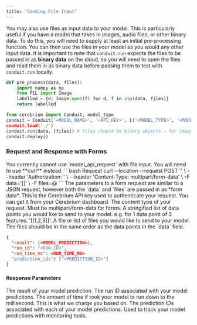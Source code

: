 ```yaml
---
title: "Sending File Input"
---
```


You may also use files as input data to your model.
This is particularly useful if you have a model that takes in images, audio files, or other binary data.
To do this, you will need to supply at least an initial pre-processing function.
You can then use the files in your model as you would any other input data.
It is important to note that `conduit.run` expects the files to be passed in as **binary data** on the cloud, so you will need to open the files and read them in as binary data before passing them to test with `conduit.run` locally.

```python
def pre_process(data, files):
    import numpy as np
    from PIL import Image
    labelled = {d: Image.open(f) for d, f in zip(data, files)}
    return labelled

from cerebrium import Conduit, model_type
conduit = Conduit('<MODEL_NAME>', '<API_KEY>', [('<MODEL_TYPE>', '<MODEL_FILE>', {"pre": pre_process"})])
conduit.load('./')
conduit.run(data, [files]) # files should be binary objects - for images it would the return of Image.open(f)
conduit.deploy()
```

### Request and Response with Forms

<Note>
  You currently cannot use `model_api_request` with file input. You will need to
  use **curl** instead.
</Note>

<RequestExample>
```bash Request
  curl --location --request POST '<ENDPOINT>' \
      --header 'Authorization: <API_KEY>' \
      --header 'Content-Type: multipart/form-data' \
      -F data='[<DATA_INPUT>]' \
      -F files=@<FILES_PATH>
```
</RequestExample>
The parameters to a form request are similar to a JSON request, however both the `data` and `files` are passed in as *form data*.

<ParamField header="Authorization" type="string" required>
  This is the Cerebrium API key used to authenticate your request. You can get
  it from your Cerebrium dashboard.
</ParamField>
<ParamField body="Content-Type" type="string" required>
  The content type of your request. Must be multipart/form-data for forms.
</ParamField>
<ParamField form="data" type="string" required>
  A stringified list of data points you would like to send to your model. e.g.
  for 1 data point of 3 features: '[[1,2,3]]'.
</ParamField>
<ParamField form="files" type="file" required>
  A file or list of files you would like to send to your model. The files should
  be in the same order as the data points in the `data` field.
</ParamField>

<ResponseExample>

```json Response
{
  "result": [<MODEL_PREDICTION>],
  "run_id": "<RUN_ID>",
  "run_time_ms": <RUN_TIME_MS>
  "prediction_ids": ["<PREDICTION_ID>"]
}
```

</ResponseExample>

#### Response Parameters

<ResponseField name="result" type="array" required>
  The result of your model prediction.
</ResponseField>
<ResponseField name="run_id" type="string" required>
  The run ID associated with your model predictions.
</ResponseField>
<ResponseField name="run_time_ms" type="float" required>
  The amount of time if took your model to run down to the millisecond. This is
  what we charge you based on.
</ResponseField>
<ResponseField name="prediction_ids" type="array" required>
  The prediction IDs associated with each of your model predictions. Used to
  track your model predictions with monitoring tools.
</ResponseField>
